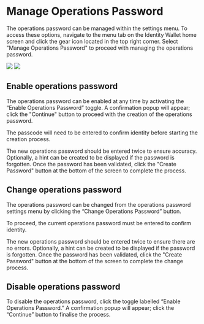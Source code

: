 
# Manage Operations Password

The operations password can be managed within the settings menu. To access these options, navigate to the menu tab on the Identity Wallet home screen and click the gear icon located in the top right corner. Select "Manage Operations Password" to proceed with managing the operations password.

<div className="galery-container">
  <Image src="/img/common/menu-tab.png" width={300} height={300} />
  <Image src="/img/common/settings-menu.png" width={300} height={300} />
</div>

## Enable operations password

The operations password can be enabled at any time by activating the “Enable Operations Password” toggle. A confirmation popup will appear; click the "Continue" button to proceed with the creation of the operations password.

The passcode will need to be entered to confirm identity before starting the creation process.

The new operations password should be entered twice to ensure accuracy. Optionally, a hint can be created to be displayed if the password is forgotten. Once the password has been validated, click the "Create Password" button at the bottom of the screen to complete the process.

## Change operations password

The operations password can be changed from the operations password settings menu by clicking the “Change Operations Password” button.

To proceed, the current operations password must be entered to confirm identity.

The new operations password should be entered twice to ensure there are no errors. Optionally, a hint can be created to be displayed if the password is forgotten. Once the password has been validated, click the "Create Password" button at the bottom of the screen to complete the change process.

## Disable operations password

To disable the operations password, click the toggle labelled “Enable Operations Password.” A confirmation popup will appear; click the “Continue” button to finalise the process.
